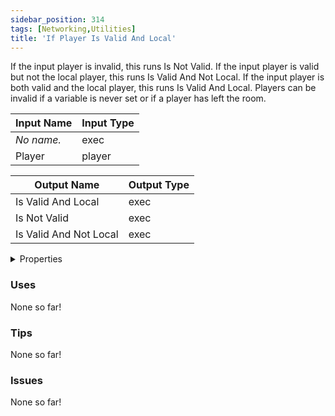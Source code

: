 ```yaml
---
sidebar_position: 314
tags: [Networking,Utilities]
title: 'If Player Is Valid And Local'
---
```


If the input player is invalid, this runs Is Not Valid. If the input player is valid but not the local player, this runs Is Valid And Not Local. If the input player is both valid and the local player, this runs Is Valid And Local. Players can be invalid if a variable is never set or if a player has left the room.




<EsbSvg />

| Input Name | Input Type |
|-----------|-----------|
| *No name.* | exec |
| Player | player |

| Output Name | Output Type |
|-----------|-----------|
| Is Valid And Local | exec |
| Is Not Valid | exec |
| Is Valid And Not Local | exec |


<details>
  <summary>Properties</summary>
  <div>
    <div>
    <table>
      <thead>
        <tr>
          <th>Is beta required?</th>
          <th>❌</th>
        </tr>
        <tr>
          <th>Is this chip a trolling risk?</th>
          <th>❌</th>
        </tr>
        <tr>
          <th>Is this chip a role assignment risk?</th>
          <th>❌</th>
        </tr>
        <tr>
          <th>Chip UUID</th>
          <th>c1049bfc-902d-4a1a-8b28-1a80b6f26588</th>
        </tr>
      </thead>
    </table>
    </div>
  </div>
</details>

### Uses

None so far!

### Tips

None so far!

### Issues

None so far!